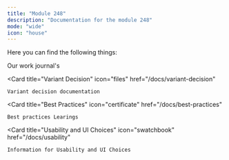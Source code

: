 ```yaml
---
title: "Module 248"
description: "Documentation for the module 248"
mode: "wide"
icon: "house"
---
```


Here you can find the following things:

<CardGroup cols="2">
  <Card
    title="Work Journals"
    icon="books"
    href="/work-journal"
  >
    Our work journal's
  </Card>

  <Card
    title="Variant Decision"
    icon="files"
    href="/docs/variant-decision"
  >
    Variant decision documentation
  </Card>

  <Card
    title="Best Practices"
    icon="certificate"
    href="/docs/best-practices"
  >
    Best practices Learings
  </Card>

  <Card
    title="Usability and UI Choices"
    icon="swatchbook"
    href="/docs/usability"
  >
    Information for Usability and UI Choices
  </Card>

</CardGroup>
